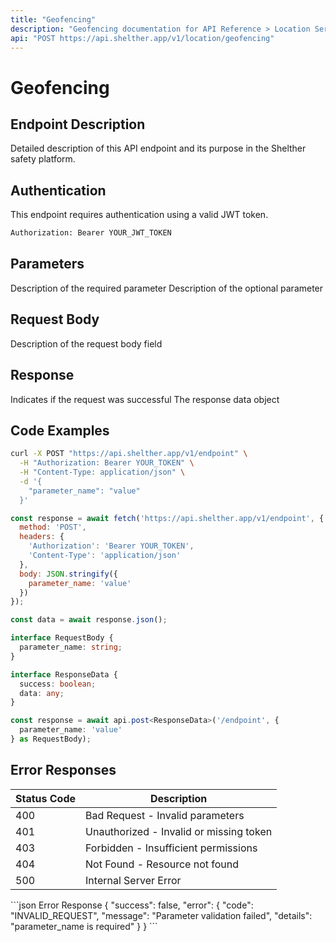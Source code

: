 ```yaml
---
title: "Geofencing"
description: "Geofencing documentation for API Reference > Location Services. Learn about implementation, configuration, and best practices."
api: "POST https://api.shelther.app/v1/location/geofencing"
---
```


# Geofencing

## Endpoint Description

Detailed description of this API endpoint and its purpose in the Shelther safety platform.

## Authentication

<Info>
This endpoint requires authentication using a valid JWT token.
</Info>

```bash
Authorization: Bearer YOUR_JWT_TOKEN
```

## Parameters

<ParamField path="parameter_name" type="string" required>
  Description of the required parameter
</ParamField>

<ParamField path="optional_param" type="number">
  Description of the optional parameter
</ParamField>

## Request Body

<ParamField body="field_name" type="string" required>
  Description of the request body field
</ParamField>

## Response

<ResponseField name="success" type="boolean">
  Indicates if the request was successful
</ResponseField>

<ResponseField name="data" type="object">
  The response data object
</ResponseField>

## Code Examples

<CodeGroup>

```bash cURL
curl -X POST "https://api.shelther.app/v1/endpoint" \
  -H "Authorization: Bearer YOUR_TOKEN" \
  -H "Content-Type: application/json" \
  -d '{
    "parameter_name": "value"
  }'
```

```javascript JavaScript
const response = await fetch('https://api.shelther.app/v1/endpoint', {
  method: 'POST',
  headers: {
    'Authorization': 'Bearer YOUR_TOKEN',
    'Content-Type': 'application/json'
  },
  body: JSON.stringify({
    parameter_name: 'value'
  })
});

const data = await response.json();
```

```typescript TypeScript
interface RequestBody {
  parameter_name: string;
}

interface ResponseData {
  success: boolean;
  data: any;
}

const response = await api.post<ResponseData>('/endpoint', {
  parameter_name: 'value'
} as RequestBody);
```

</CodeGroup>

## Error Responses

| Status Code | Description |
|-------------|-------------|
| 400 | Bad Request - Invalid parameters |
| 401 | Unauthorized - Invalid or missing token |
| 403 | Forbidden - Insufficient permissions |
| 404 | Not Found - Resource not found |
| 500 | Internal Server Error |

<ResponseExample>
```json Error Response
{
  "success": false,
  "error": {
    "code": "INVALID_REQUEST",
    "message": "Parameter validation failed",
    "details": "parameter_name is required"
  }
}
```
</ResponseExample>